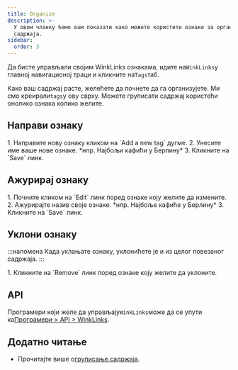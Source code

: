 ```yaml
---
title: Organize
description: >-
  У овом чланку ћемо вам показати како можете користити ознаке за организовање
  садржаја.
sidebar:
  order: 3
---
```


Да бисте управљали својим WinkLinks ознакама, идите на`WinkLinks`у главној навигационој траци и кликните на`Tags`таб.

Како ваш садржај расте, желећете да почнете да га организујете. Ми смо креирали`tags`у ову сврху. Можете груписати садржај користећи онолико ознака колико желите.

## Направи ознаку

<Steps>
  1. Направите нову ознаку кликом на `Add a new tag` дугме.
  2. Унесите име ваше нове ознаке. *нпр. Најбољи кафићи у Берлину*
  3. Кликните на `Save` линк.
</Steps>


## Ажурирај ознаку

<Steps>
  1. Почните кликом на `Edit` линк поред ознаке коју желите да измените.
  2. Ажурирајте назив своје ознаке. *нпр. Најбоље кафиће у Берлину*
  3. Кликните на `Save` линк.
</Steps>


## Уклони ознаку

:::напомена
Када уклањате ознаку, уклонићете је и из целог повезаног садржаја.
:::

<Steps>
  1. Кликните на `Remove` линк поред ознаке коју желите да уклоните.
</Steps>


## API

Програмери који желе да управљају`WinkLinks`може да се упути ка[Програмери > API > WinkLinks](/developers/apis/#winklinks-api).

## Додатно читање

* Прочитајте више о[груписање садржаја](/link-manager/content#grouping-content).


